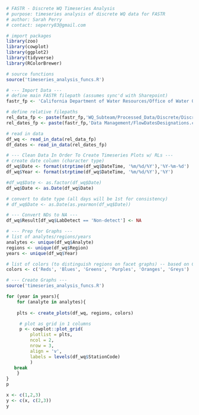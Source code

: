 ```r
# FASTR - Discrete WQ Timeseries Analysis
# purpose: timeseries analysis of discrete WQ data for FASTR
# author: Sarah Perry
# contact: seperry83@gmail.com
```

```r
# import packages
library(zoo)
library(cowplot)
library(ggplot2)
library(tidyverse)
library(RColorBrewer)

# source functions
source('timeseries_analysis_funcs.R')
```

```r
# --- Import Data ---
# define main FASTR filepath (assumes sync'd with Sharepoint)
fastr_fp <- 'California Department of Water Resources/Office of Water Quality and Estuarine Ecology - North Delta Flow Action/'

# define relative filepaths 
rel_data_fp <- paste(fastr_fp,'WQ_Subteam/Processed_Data/Discrete/Discrete_Output_Lab.csv', sep = '')
rel_dates_fp <- paste(fastr_fp,'Data Management/FlowDatesDesignations.csv', sep = '')

# read in data
df_wq <- read_in_data(rel_data_fp)
df_dates <- read_in_data(rel_dates_fp)

# --- Clean Data In Order To Create Timeseries Plots w/ RLs ---
# create date column (character type)
df_wq$Date <- format(strptime(df_wq$DateTime, '%m/%d/%Y'),'%Y-%m-%d')
df_wq$Year <- format(strptime(df_wq$DateTime, '%m/%d/%Y'),'%Y')

#df_wq$Date <- as.factor(df_wq$Date)
df_wq$Date <- as.Date(df_wq$Date)

# convert to date type (all days will be 1st for consistency)
# df_wq$Date <- as.Date(as.yearmon(df_wq$Date))

# --- Convert NDs to NA --- 
df_wq$Result[df_wq$LabDetect == 'Non-detect'] <- NA
```

```r
# --- Prep for Graphs ---
# list of analytes/regions/years
analytes <- unique(df_wq$Analyte)
regions <- unique(df_wq$Region)
years <- unique(df_wq$Year)

# list of colors (to distinguish regions on facet graphs) -- based on ColorBrewer palletes
colors <- c('Reds', 'Blues', 'Greens', 'Purples', 'Oranges', 'Greys')

# --- Create Graphs ---
source('timeseries_analysis_funcs.R')

for (year in years){
    for (analyte in analytes){
    
    plts <- create_plots(df_wq, regions, colors)

     # plot as grid in 1 columns
     p <- cowplot::plot_grid(
         plotlist = plts,
         ncol = 2,
         nrow = 3,
         align = 'v',
         labels = levels(df_wq$StationCode)
         )
   break
    }
}
p
```

```r
x <- c(1,2,3)
y <- c(x, c(2,3))
y
```

